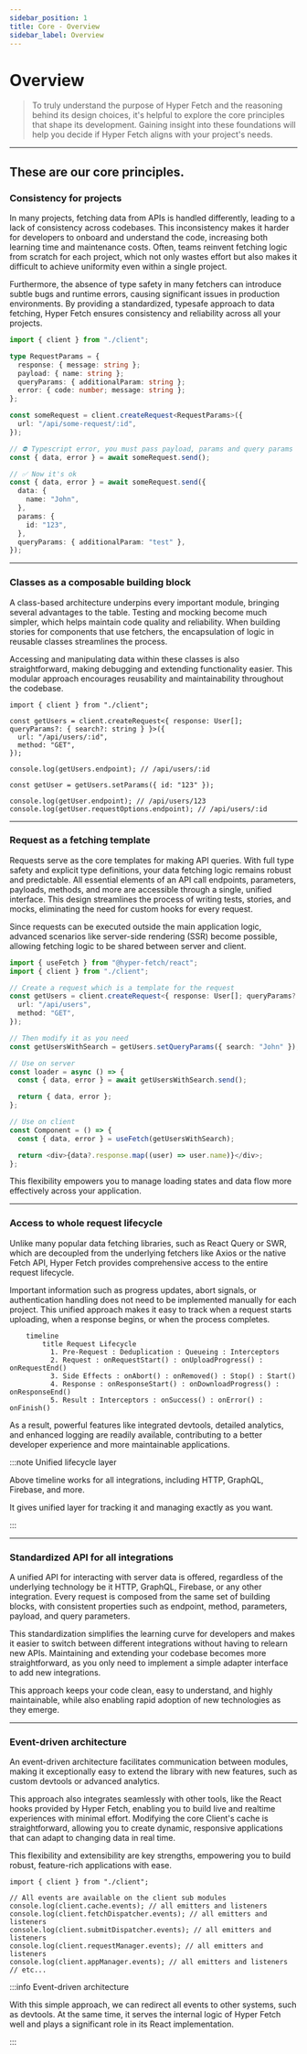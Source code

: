 ```yaml
---
sidebar_position: 1
title: Core - Overview
sidebar_label: Overview
---
```



# Overview

> To truly understand the purpose of Hyper Fetch and the reasoning behind its design choices, it's helpful to explore
> the core principles that shape its development. Gaining insight into these foundations will help you decide if Hyper
> Fetch aligns with your project's needs.

---

## These are our core principles.

### Consistency for projects

In many projects, fetching data from APIs is handled differently, leading to a lack of consistency across codebases.
This inconsistency makes it harder for developers to onboard and understand the code, increasing both learning time and
maintenance costs. Often, teams reinvent fetching logic from scratch for each project, which not only wastes effort but
also makes it difficult to achieve uniformity even within a single project.

<LinkCard
  type="docs"
  title="Development"
  description="Development tips for using Hyper Fetch"
  to="/docs/getting-started/development"
/>

Furthermore, the absence of type safety in many fetchers can introduce subtle bugs and runtime errors, causing
significant issues in production environments. By providing a standardized, typesafe approach to data fetching, Hyper
Fetch ensures consistency and reliability across all your projects.

```ts
import { client } from "./client";

type RequestParams = {
  response: { message: string };
  payload: { name: string };
  queryParams: { additionalParam: string };
  error: { code: number; message: string };
};

const someRequest = client.createRequest<RequestParams>({
  url: "/api/some-request/:id",
});

// ⛔ Typescript error, you must pass payload, params and query params
const { data, error } = await someRequest.send();

// ✅ Now it's ok
const { data, error } = await someRequest.send({
  data: {
    name: "John",
  },
  params: {
    id: "123",
  },
  queryParams: { additionalParam: "test" },
});
```

---

### Classes as a composable building block

A class-based architecture underpins every important module, bringing several advantages to the table. Testing and
mocking become much simpler, which helps maintain code quality and reliability. When building stories for components
that use fetchers, the encapsulation of logic in reusable classes streamlines the process.

Accessing and manipulating data within these classes is also straightforward, making debugging and extending
functionality easier. This modular approach encourages reusability and maintainability throughout the codebase.

```tsx
import { client } from "./client";

const getUsers = client.createRequest<{ response: User[]; queryParams?: { search?: string } }>({
  url: "/api/users/:id",
  method: "GET",
});

console.log(getUsers.endpoint); // /api/users/:id

const getUser = getUsers.setParams({ id: "123" });

console.log(getUser.endpoint); // /api/users/123
console.log(getUser.requestOptions.endpoint); // /api/users/:id
```

---

### Request as a fetching template

Requests serve as the core templates for making API queries. With full type safety and explicit type definitions, your
data fetching logic remains robust and predictable. All essential elements of an API call endpoints, parameters,
payloads, methods, and more are accessible through a single, unified interface. This design streamlines the process of
writing tests, stories, and mocks, eliminating the need for custom hooks for every request.

Since requests can be executed outside the main application logic, advanced scenarios like server-side rendering (SSR)
become possible, allowing fetching logic to be shared between server and client.

```ts
import { useFetch } from "@hyper-fetch/react";
import { client } from "./client";

// Create a request which is a template for the request
const getUsers = client.createRequest<{ response: User[]; queryParams?: { search?: string } }>({
  url: "/api/users",
  method: "GET",
});

// Then modify it as you need
const getUsersWithSearch = getUsers.setQueryParams({ search: "John" });

// Use on server
const loader = async () => {
  const { data, error } = await getUsersWithSearch.send();

  return { data, error };
};

// Use on client
const Component = () => {
  const { data, error } = useFetch(getUsersWithSearch);

  return <div>{data?.response.map((user) => user.name)}</div>;
};
```

This flexibility empowers you to manage loading states and data flow more effectively across your application.

---

### Access to whole request lifecycle

Unlike many popular data fetching libraries, such as React Query or SWR, which are decoupled from the underlying
fetchers like Axios or the native Fetch API, Hyper Fetch provides comprehensive access to the entire request lifecycle.

Important information such as progress updates, abort signals, or authentication handling does not need to be
implemented manually for each project. This unified approach makes it easy to track when a request starts uploading,
when a response begins, or when the process completes.

```mermaid
    timeline
        title Request Lifecycle
          1. Pre-Request : Deduplication : Queueing : Interceptors
          2. Request : onRequestStart() : onUploadProgress() : onRequestEnd()
          3. Side Effects : onAbort() : onRemoved() : Stop() : Start()
          4. Response : onResponseStart() : onDownloadProgress() : onResponseEnd()
          5. Result : Interceptors : onSuccess() : onError() : onFinish()
```

As a result, powerful features like integrated devtools, detailed analytics, and enhanced logging are readily available,
contributing to a better developer experience and more maintainable applications.

:::note Unified lifecycle layer

Above timeline works for all integrations, including HTTP, GraphQL, Firebase, and more.

It gives unified layer for tracking it and managing exactly as you want.

:::

---

### Standardized API for all integrations

A unified API for interacting with server data is offered, regardless of the underlying technology be it HTTP, GraphQL,
Firebase, or any other integration. Every request is composed from the same set of building blocks, with consistent
properties such as endpoint, method, parameters, payload, and query parameters.

This standardization simplifies the learning curve for developers and makes it easier to switch between different
integrations without having to relearn new APIs. Maintaining and extending your codebase becomes more straightforward,
as you only need to implement a simple adapter interface to add new integrations.

This approach keeps your code clean, easy to understand, and highly maintainable, while also enabling rapid adoption of
new technologies as they emerge.

---

### Event-driven architecture

An event-driven architecture facilitates communication between modules, making it exceptionally easy to extend the
library with new features, such as custom devtools or advanced analytics.

This approach also integrates seamlessly with other tools, like the React hooks provided by Hyper Fetch, enabling you to
build live and realtime experiences with minimal effort. Modifying the core Client's cache is straightforward, allowing
you to create dynamic, responsive applications that can adapt to changing data in real time.

This flexibility and extensibility are key strengths, empowering you to build robust, feature-rich applications with
ease.

```tsx
import { client } from "./client";

// All events are available on the client sub modules
console.log(client.cache.events); // all emitters and listeners
console.log(client.fetchDispatcher.events); // all emitters and listeners
console.log(client.submitDispatcher.events); // all emitters and listeners
console.log(client.requestManager.events); // all emitters and listeners
console.log(client.appManager.events); // all emitters and listeners
// etc...
```

:::info Event-driven architecture

With this simple approach, we can redirect all events to other systems, such as devtools. At the same time, it serves
the internal logic of Hyper Fetch well and plays a significant role in its React implementation.

:::
